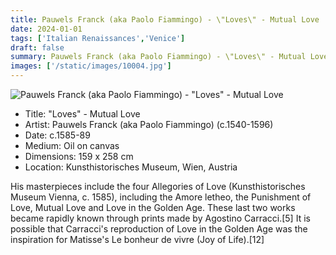 ```yaml
---
title: Pauwels Franck (aka Paolo Fiammingo) - \"Loves\" - Mutual Love
date: 2024-01-01
tags: ['Italian Renaissances','Venice']
draft: false
summary: Pauwels Franck (aka Paolo Fiammingo) - \"Loves\" - Mutual Love
images: ['/static/images/10004.jpg']
---
```


![Pauwels Franck (aka Paolo Fiammingo) - \"Loves\" - Mutual Love](/static/images/10004.jpg)

* Title: \"Loves\" - Mutual Love
* Artist: Pauwels Franck (aka Paolo Fiammingo) (c.1540-1596)
* Date: c.1585-89
* Medium: Oil on canvas
* Dimensions: 159 x 258 cm
* Location: Kunsthistorisches Museum, Wien, Austria

His masterpieces include the four Allegories of Love (Kunsthistorisches Museum Vienna, c. 1585), including the Amore letheo, the Punishment of Love, Mutual Love and Love in the Golden Age. These last two works became rapidly known through prints made by Agostino Carracci.[5] It is possible that Carracci's reproduction of Love in the Golden Age was the inspiration for Matisse's Le bonheur de vivre (Joy of Life).[12]
